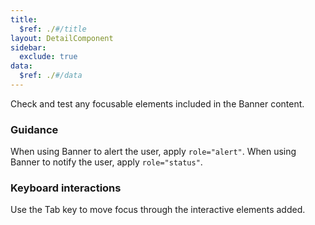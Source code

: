 ```yaml
---
title:
  $ref: ./#/title
layout: DetailComponent
sidebar:
  exclude: true
data:
  $ref: ./#/data
---
```


Check and test any focusable elements included in the Banner content.

### Guidance

When using Banner to alert the user, apply `role="alert"`. When using Banner to notify the user, apply `role="status"`.

### Keyboard interactions

<KeyboardControls>
<KeyboardControl keyOrCombos="Tab">

Use the Tab key to move focus through the interactive elements added.

</KeyboardControl>
</KeyboardControls>
